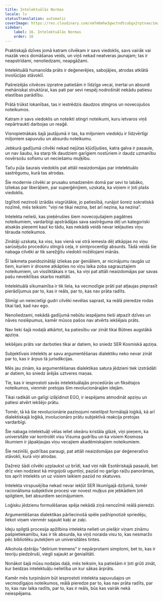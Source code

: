 ```yaml
---
title: Intelektuālās Normas
locale: lv
statusTranslation: automatic
coverImage: https://res.cloudinary.com/xmfm6mhw3gwctndtcubgx2rptnae/image/upload/v1741354419/small_cover_la_gran_rebelion_28716e29d2.webp
sidebar:
    label: 16. Intelektuālās Normas
    order: 16
---
```

Praktiskajā dzīves jomā katram cilvēkam ir savs viedoklis, savs vairāk vai mazāk vecs domāšanas veids, un viņš nekad neatveras jaunajam; tas ir neapstrīdami, nenoliedzami, neapgāžami.

Intelektuālā humanoīda prāts ir deģenerējies, sabojājies, atrodas atklātā involūcijas stāvoklī.

Pašreizējās cilvēces izpratne patiešām ir līdzīga vecai, inertai un absurdi mehāniskai struktūrai, kas pati par sevi nespēj nodrošināt nekādu patiesu elastības parādību.

Prātā trūkst lokanības, tas ir iestrēdzis daudzos stingros un novecojušos noteikumos.

Katram ir savs viedoklis un noteikti stingri noteikumi, kuru ietvaros viņš nepārtraukti darbojas un reaģē.

Visnopietnākais šajā jautājumā ir tas, ka miljoniem viedokļu ir līdzvērtīgi miljoniem sapuvušu un absurdu noteikumu.

Jebkurā gadījumā cilvēki nekad nejūtas kļūdījušies, katra galva ir pasaule, un nav šaubu, ka starp tik daudziem garīgiem nostūriem ir daudz uzmanību novērsošu sofismu un neciešamu muļķību.

Taču pūļa šaurais viedoklis pat attāli neaizdomājas par intelektuālo sastrēgumu, kurā tas atrodas.

Šie modernie cilvēki ar prusaku smadzenēm domā par sevi to labāko, izliekas par liberāļiem, par superģēnijiem, uzskata, ka viņiem ir ļoti plašs viedoklis.

Izglītoti nezinoši izrādās visgrūtākie, jo patiesībā, runājot šoreiz sokratiskā nozīmē, mēs teiksim: "viņi ne tikai nezina, bet arī nezina, ka nezina".

Intelekta nelieši, kas pieķērušies šiem novecojušajiem pagātnes noteikumiem, vardarbīgi apstrādājas sava sastrēguma dēļ un kategoriski atsakās pieņemt kaut ko tādu, kas nekādā veidā nevar iekļauties viņu tērauda noteikumos.

Zinātāji uzskata, ka viss, kas vienā vai otrā iemesla dēļ atkāpjas no viņu sarūsējušo procedūru stingrā ceļa, ir simtprocentīgi absurds. Tādā veidā šie nabaga cilvēki ar tik sarežģītu viedokli nožēlojami mānās.

Šī laikmeta pseidozinātāji izliekas par ģeniāliem, ar nicinājumu raugās uz tiem, kuriem ir drosme atkāpties no viņu laika zoba sagrauztajiem noteikumiem, un vissliktākais ir tas, ka viņi pat attāli neaizdomājas par savas pašu neveiklības skarbo realitāti.

Intelektuālā sīkumainība ir tik liela, ka vecmodīgie prāti pat atļaujas pieprasīt pierādījumus par to, kas ir reāls, par to, kas nav prāta radīts.

Slimīgi un neiecietīgi gudri cilvēki nevēlas saprast, ka reālā pieredze rodas tikai tad, kad nav ego.

Nenoliedzami, nekādā gadījumā nebūtu iespējams tieši atpazīt dzīves un nāves noslēpumus, kamēr mūsos pašos nav atvērts iekšējais prāts.

Nav lieki šajā nodaļā atkārtot, ka patiesību var zināt tikai Būtnes augstākā apziņa.

Iekšējais prāts var darboties tikai ar datiem, ko sniedz SER Kosmiskā apziņa.

Subjektīvais intelekts ar savu argumentēšanas dialektiku neko nevar zināt par to, kas ir ārpus tā jurisdikcijas.

Mēs jau zinām, ka argumentēšanas dialektikas satura jēdzieni tiek izstrādāti ar datiem, ko sniedz ārējās uztveres maņas.

Tie, kas ir iesprostoti savās intelektuālajās procedūrās un fiksētajos noteikumos, vienmēr pretojas šīm revolucionārajām idejām.

Tikai radikāli un galīgi izšķīdinot EGO, ir iespējams atmodināt apziņu un patiesi atvērt iekšējo prātu.

Tomēr, tā kā šie revolucionārie paziņojumi neietilpst formālajā loģikā, kā arī dialektiskajā loģikā, involucionāro prātu subjektīvā reakcija pretojas vardarbīgi.

Šie nabaga intelektuāļi vēlas ieliet okeānu kristāla glāzē, viņi pieņem, ka universitāte var kontrolēt visu Visuma gudrību un ka visiem Kosmosa likumiem ir jāpakļaujas viņu vecajiem akadēmiskajiem noteikumiem.

Šie nezinīši, gudrības paraugi, pat attāli neaizdomājas par deģeneratīvo stāvokli, kurā viņi atrodas.

Dažreiz šādi cilvēki uzplaukst uz brīdi, kad viņi nāk Esotēriskajā pasaulē, bet drīz vien nodziest kā mirgojoši uguntiņi, pazūd no garīgo raižu panorāmas, tos aprīt intelekts un uz visiem laikiem pazūd no skatuves.

Intelekta virspusējība nekad nevar iekļūt SER likumīgajā dziļumā, tomēr racionālisma subjektīvie procesi var novest muļķus pie jebkādiem ļoti spilgtiem, bet absurdiem secinājumiem.

Loģisku jēdzienu formulēšanas spēja nekādā ziņā nenozīmē reālā pieredzi.

Argumentēšanas dialektikas pārliecinošā spēle pašhipnotizē spriedēju, liekot viņam vienmēr sajaukt kaķi ar zaķi.

Ideju spilgtā procesija apžilbina intelekta nelieti un piešķir viņam zināmu pašpietiekamību, kas ir tik absurda, ka viņš noraida visu to, kas nesmaržo pēc bibliotēku putekļiem un universitātes tintes.

Alkohola dzērāju "delirium tremens" ir nepārprotami simptomi, bet to, kas ir teoriju piedzēruši, viegli sajaukt ar ģenialitāti.

Nonākot šajā mūsu nodaļas daļā, mēs teiksim, ka patiešām ir ļoti grūti zināt, kur beidzas intelektuāļu nelietība un kur sākas ārprāts.

Kamēr mēs turpināsim būt iesprostoti intelekta sapuvušajos un vecmodīgajos noteikumos, reālā pieredze par to, kas nav prāta radīts, par to, kas nav laika radīts, par to, kas ir reāls, būs kas vairāk nekā neiespējama.

